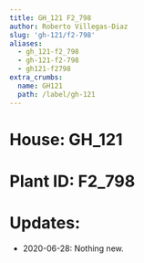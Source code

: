```yaml
---
title: GH_121 F2_798
author: Roberto Villegas-Diaz
slug: 'gh-121/f2-798'
aliases:
  - gh_121-f2_798
  - gh-121-f2-798
  - gh121-f2798
extra_crumbs:
  name: GH121
  path: /label/gh-121
---
```


# **House**: GH_121
# **Plant ID**: F2_798
# **Updates**: 
 - 2020-06-28: Nothing new.
